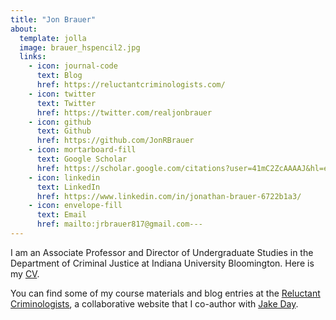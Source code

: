 ```yaml
---
title: "Jon Brauer"
about:
  template: jolla
  image: brauer_hspencil2.jpg
  links:
    - icon: journal-code
      text: Blog
      href: https://reluctantcriminologists.com/
    - icon: twitter
      text: Twitter
      href: https://twitter.com/realjonbrauer
    - icon: github
      text: Github
      href: https://github.com/JonRBrauer
    - icon: mortarboard-fill
      text: Google Scholar
      href: https://scholar.google.com/citations?user=41mC2ZcAAAAJ&hl=en
    - icon: linkedin
      text: LinkedIn
      href: https://www.linkedin.com/in/jonathan-brauer-6722b1a3/
    - icon: envelope-fill 
      text: Email
      href: mailto:jrbrauer817@gmail.com---
---
```


I am an Associate Professor and Director of Undergraduate Studies in the Department of Criminal Justice at Indiana University Bloomington. Here is my [CV](jrbrauer_cv_2023.01.13.pdf).

You can find some of my course materials and blog entries at the [Reluctant Criminologists](https://reluctantcriminologists.com/), a collaborative website that I co-author with [Jake Day](https://www.jacobcday.com/). 

